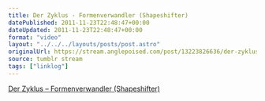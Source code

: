 ```yaml
---
title: Der Zyklus - Formenverwandler (Shapeshifter)
datePublished: 2011-11-23T22:48:47+00:00
dateUpdated: 2011-11-23T22:48:47+00:00
format: "video"
layout: "../../../layouts/posts/post.astro"
originalUrl: https://stream.anglepoised.com/post/13223826636/der-zyklus-formenverwandler-shapeshifter
source: tumblr stream
tags: ["linklog"]
---
```



<YouTube id="https://www.youtube.com/watch?v=kBKRYBwguqk" />

[Der Zyklus &#8211; Formenverwandler (Shapeshifter)][1]

[1]: https://www.youtube.com/watch?v=kBKRYBwguqk

